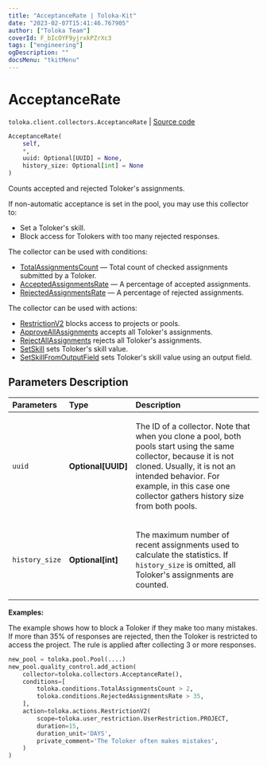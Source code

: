 ```yaml
---
title: "AcceptanceRate | Toloka-Kit"
date: "2023-02-07T15:41:46.767905"
author: ["Toloka Team"]
coverId: F_bIcOYF9yjrxkPZrXc3
tags: ["engineering"]
ogDescription: ""
docsMenu: "tkitMenu"
---
```


# AcceptanceRate
`toloka.client.collectors.AcceptanceRate` | [Source code](https://github.com/Toloka/toloka-kit/blob/v1.1.3/src/client/collectors.py#L74)

```python
AcceptanceRate(
    self,
    *,
    uuid: Optional[UUID] = None,
    history_size: Optional[int] = None
)
```

Counts accepted and rejected Toloker's assignments.

If non-automatic acceptance is set in the pool, you may use this collector to:
- Set a Toloker's skill.
- Block access for Tolokers with too many rejected responses.

The collector can be used with conditions:
* [TotalAssignmentsCount](/docs-new/toloka-kit/reference/toloka.client.conditions.TotalAssignmentsCount) — Total count of checked assignments submitted by a Toloker.
* [AcceptedAssignmentsRate](/docs-new/toloka-kit/reference/toloka.client.conditions.AcceptedAssignmentsRate) — A percentage of accepted assignments.
* [RejectedAssignmentsRate](/docs-new/toloka-kit/reference/toloka.client.conditions.RejectedAssignmentsRate) — A percentage of rejected assignments.

The collector can be used with actions:
* [RestrictionV2](/docs-new/toloka-kit/reference/toloka.client.actions.RestrictionV2) blocks access to projects or pools.
* [ApproveAllAssignments](/docs-new/toloka-kit/reference/toloka.client.actions.ApproveAllAssignments) accepts all Toloker's assignments.
* [RejectAllAssignments](/docs-new/toloka-kit/reference/toloka.client.actions.RejectAllAssignments) rejects all Toloker's assignments.
* [SetSkill](/docs-new/toloka-kit/reference/toloka.client.actions.SetSkill) sets Toloker's skill value.
* [SetSkillFromOutputField](/docs-new/toloka-kit/reference/toloka.client.actions.SetSkillFromOutputField) sets Toloker's skill value using an output field.

## Parameters Description

| Parameters | Type | Description |
| :----------| :----| :-----------|
`uuid`|**Optional\[UUID\]**|<p>The ID of a collector. Note that when you clone a pool, both pools start using the same collector, because it is not cloned. Usually, it is not an intended behavior. For example, in this case one collector gathers history size from both pools.</p>
`history_size`|**Optional\[int\]**|<p>The maximum number of recent assignments used to calculate the statistics. If `history_size` is omitted, all Toloker&#x27;s assignments are counted.</p>

**Examples:**

The example shows how to block a Toloker if they make too many mistakes.
If more than 35% of responses are rejected, then the Toloker is restricted to access the project.
The rule is applied after collecting 3 or more responses.

```python
new_pool = toloka.pool.Pool(....)
new_pool.quality_control.add_action(
    collector=toloka.collectors.AcceptanceRate(),
    conditions=[
        toloka.conditions.TotalAssignmentsCount > 2,
        toloka.conditions.RejectedAssignmentsRate > 35,
    ],
    action=toloka.actions.RestrictionV2(
        scope=toloka.user_restriction.UserRestriction.PROJECT,
        duration=15,
        duration_unit='DAYS',
        private_comment='The Toloker often makes mistakes',
    )
)
```
